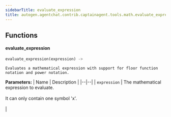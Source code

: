 ```yaml
---
sidebarTitle: evaluate_expression
title: autogen.agentchat.contrib.captainagent.tools.math.evaluate_expression
---
```


## Functions

<code class="doc-symbol doc-symbol-heading doc-symbol-function"></code>
#### evaluate_expression
<a href="#autogen.agentchat.contrib.captainagent.tools.math.evaluate_expression..evaluate_expression" class="headerlink" title="Permanent link"></a>

```python
evaluate_expression(expression) -> 
```

    Evaluates a mathematical expression with support for floor function notation and power notation.

<b>Parameters:</b>
| Name | Description |
|--|--|
| `expression` | The mathematical expression to evaluate.<br/><br/>It can only contain one symbol 'x'.<br/><br/> |

<br />